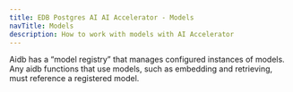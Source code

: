 ```yaml
---
title: EDB Postgres AI AI Accelerator - Models
navTitle: Models
description: How to work with models with AI Accelerator
---
```


Aidb has a “model registry” that manages configured instances of models. Any aidb functions that use models, such as embedding and retrieving, must reference a registered model.

